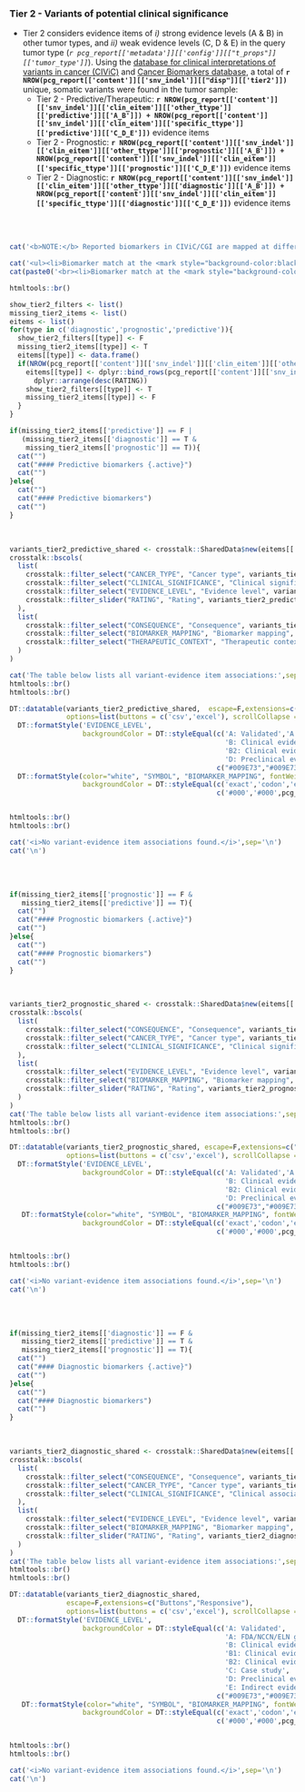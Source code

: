 
### Tier 2 - Variants of potential clinical significance {.tabset}

- Tier 2 considers evidence items of _i)_ strong evidence levels (A & B) in other tumor types, and _ii)_ weak evidence levels (C, D & E) in the query tumor type (_`r pcg_report[['metadata']][['config']][["t_props"]][['tumor_type']]`_). Using the [database for clinical interpretations of variants in cancer (CIViC) ](https://civic.genome.wustl.edu/#/home) and [Cancer Biomarkers database](https://www.cancergenomeinterpreter.org/biomarkers), a total of __`r NROW(pcg_report[['content']][['snv_indel']][["disp"]][['tier2']])`__ unique, somatic variants were found in the tumor sample:
    * Tier 2 - Predictive/Therapeutic: __`r NROW(pcg_report[['content']][['snv_indel']][['clin_eitem']][['other_ttype']][['predictive']][['A_B']]) + NROW(pcg_report[['content']][['snv_indel']][['clin_eitem']][['specific_ttype']][['predictive']][['C_D_E']])`__ evidence items
    * Tier 2 - Prognostic: __`r NROW(pcg_report[['content']][['snv_indel']][['clin_eitem']][['other_ttype']][['prognostic']][['A_B']]) + NROW(pcg_report[['content']][['snv_indel']][['clin_eitem']][['specific_ttype']][['prognostic']][['C_D_E']])`__ evidence items
    * Tier 2 - Diagnostic: __`r NROW(pcg_report[['content']][['snv_indel']][['clin_eitem']][['other_ttype']][['diagnostic']][['A_B']]) + NROW(pcg_report[['content']][['snv_indel']][['clin_eitem']][['specific_ttype']][['diagnostic']][['C_D_E']])`__ evidence items

<br><br>


```r

cat('<b>NOTE:</b> Reported biomarkers in CIViC/CGI are mapped at different resolutions (i.e. filter <b>Biomarker mapping</b>). The accuracy of a match between variants in the tumor sample and the reported biomarkers will vary accordingly (highlighted by gene symbols with different color backgrounds):\n\n')

cat('<ul><li>Biomarker match at the <mark style="background-color:black; font-weight:bold; color:white">exact variant/codon level</mark></li>')
cat(paste0('<br><li>Biomarker match at the <mark style="background-color:', pcg_report[['metadata']][['color_palette']][['warning']][['values']][1],'; color:white; font-weight:bold">exon/gene level</mark></li></ul>\n'))

htmltools::br()
```


```r

show_tier2_filters <- list()
missing_tier2_items <- list()
eitems <- list()
for(type in c('diagnostic','prognostic','predictive')){
  show_tier2_filters[[type]] <- F
  missing_tier2_items[[type]] <- T
  eitems[[type]] <- data.frame()
  if(NROW(pcg_report[['content']][['snv_indel']][['clin_eitem']][['other_ttype']][[type]][['A_B']]) > 0 | NROW(pcg_report[['content']][['snv_indel']][['clin_eitem']][['specific_ttype']][[type]][['C_D_E']]) > 0){
    eitems[[type]] <- dplyr::bind_rows(pcg_report[['content']][['snv_indel']][['clin_eitem']][['other_ttype']][[type]][['A_B']], pcg_report[['content']][['snv_indel']][['clin_eitem']][['specific_ttype']][[type]][['C_D_E']]) %>%
      dplyr::arrange(desc(RATING))
    show_tier2_filters[[type]] <- T
    missing_tier2_items[[type]] <- F
  }
}

```


```r
if(missing_tier2_items[['predictive']] == F | 
   (missing_tier2_items[['diagnostic']] == T & 
    missing_tier2_items[['prognostic']] == T)){
  cat("")
  cat("#### Predictive biomarkers {.active}")
  cat("")
}else{
  cat("")
  cat("#### Predictive biomarkers")
  cat("")
}
```

<br>

```r

variants_tier2_predictive_shared <- crosstalk::SharedData$new(eitems[['predictive']])
crosstalk::bscols(
  list(
    crosstalk::filter_select("CANCER_TYPE", "Cancer type", variants_tier2_predictive_shared, ~CANCER_TYPE),
    crosstalk::filter_select("CLINICAL_SIGNIFICANCE", "Clinical significance", variants_tier2_predictive_shared, ~CLINICAL_SIGNIFICANCE),
    crosstalk::filter_select("EVIDENCE_LEVEL", "Evidence level", variants_tier2_predictive_shared, ~EVIDENCE_LEVEL),
    crosstalk::filter_slider("RATING", "Rating", variants_tier2_predictive_shared, ~RATING, min = 0, max = 5, step = 1, ticks = T)
  ),
  list(
    crosstalk::filter_select("CONSEQUENCE", "Consequence", variants_tier2_predictive_shared, ~CONSEQUENCE),
    crosstalk::filter_select("BIOMARKER_MAPPING", "Biomarker mapping", variants_tier2_predictive_shared, ~BIOMARKER_MAPPING),
    crosstalk::filter_select("THERAPEUTIC_CONTEXT", "Therapeutic context", variants_tier2_predictive_shared, ~THERAPEUTIC_CONTEXT)
  )
)

cat('The table below lists all variant-evidence item associations:',sep='\n')
htmltools::br()
htmltools::br()

DT::datatable(variants_tier2_predictive_shared,  escape=F,extensions=c("Buttons","Responsive"), 
              options=list(buttons = c('csv','excel'), scrollCollapse = T, dom = 'Bfrtip')) %>%
  DT::formatStyle('EVIDENCE_LEVEL', 
                  backgroundColor = DT::styleEqual(c('A: Validated','A: FDA/NCCN/ELN guidelines',
                                                     'B: Clinical evidence','B1: Clinical evidence: late trials',
                                                     'B2: Clinical evidence: early trials','C: Case study',
                                                     'D: Preclinical evidence','E: Indirect evidence'), 
                                                   c("#009E73","#009E73","#56B4E9", "#56B4E9","#56B4E9","#0072B2","#E69F00", "#F0E442"))) %>%
  DT::formatStyle(color="white", "SYMBOL", "BIOMARKER_MAPPING", fontWeight = 'bold', `text-align` = 'center',
                  backgroundColor = DT::styleEqual(c('exact','codon','exon','gene'), 
                                                   c('#000','#000',pcg_report[['metadata']][['color_palette']][['warning']][['values']][1], pcg_report[['metadata']][['color_palette']][['warning']][['values']][1])))


htmltools::br()
htmltools::br()

```

```r
cat('<i>No variant-evidence item associations found.</i>',sep='\n')
cat('\n')
```

<br><br>


```r
if(missing_tier2_items[['prognostic']] == F & 
   missing_tier2_items[['predictive']] == T){
  cat("")
  cat("#### Prognostic biomarkers {.active}")
  cat("")
}else{
  cat("")
  cat("#### Prognostic biomarkers")
  cat("")
}
```

<br>

```r

variants_tier2_prognostic_shared <- crosstalk::SharedData$new(eitems[['prognostic']])
crosstalk::bscols(
  list(
    crosstalk::filter_select("CONSEQUENCE", "Consequence", variants_tier2_prognostic_shared, ~CONSEQUENCE),
    crosstalk::filter_select("CANCER_TYPE", "Cancer type", variants_tier2_prognostic_shared, ~CANCER_TYPE),
    crosstalk::filter_select("CLINICAL_SIGNIFICANCE", "Clinical significance", variants_tier2_prognostic_shared, ~CLINICAL_SIGNIFICANCE)
  ),
  list(
    crosstalk::filter_select("EVIDENCE_LEVEL", "Evidence level", variants_tier2_prognostic_shared, ~EVIDENCE_LEVEL),
    crosstalk::filter_select("BIOMARKER_MAPPING", "Biomarker mapping", variants_tier2_prognostic_shared, ~BIOMARKER_MAPPING),
    crosstalk::filter_slider("RATING", "Rating", variants_tier2_prognostic_shared, ~RATING, min = 0, max = 5, step = 1, ticks = T)
  )
)
cat('The table below lists all variant-evidence item associations:',sep='\n')
htmltools::br()
htmltools::br()

DT::datatable(variants_tier2_prognostic_shared, escape=F,extensions=c("Buttons","Responsive"), 
              options=list(buttons = c('csv','excel'), scrollCollapse = T, dom = 'Bfrtip')) %>%
  DT::formatStyle('EVIDENCE_LEVEL', 
                  backgroundColor = DT::styleEqual(c('A: Validated','A: FDA/NCCN/ELN guidelines',
                                                     'B: Clinical evidence','B1: Clinical evidence: late trials',
                                                     'B2: Clinical evidence: early trials','C: Case study',
                                                     'D: Preclinical evidence','E: Indirect evidence'), 
                                                   c("#009E73","#009E73","#56B4E9", "#56B4E9","#56B4E9","#0072B2","#E69F00", "#F0E442"))) %>%
   DT::formatStyle(color="white", "SYMBOL", "BIOMARKER_MAPPING", fontWeight = 'bold', `text-align` = 'center',
                  backgroundColor = DT::styleEqual(c('exact','codon','exon','gene'), 
                                                   c('#000','#000',pcg_report[['metadata']][['color_palette']][['warning']][['values']][1], pcg_report[['metadata']][['color_palette']][['warning']][['values']][1])))


htmltools::br()
htmltools::br()

```

```r
cat('<i>No variant-evidence item associations found.</i>',sep='\n')
cat('\n')
```

<br><br>


```r
if(missing_tier2_items[['diagnostic']] == F & 
   missing_tier2_items[['predictive']] == T & 
   missing_tier2_items[['prognostic']] == T){
  cat("")
  cat("#### Diagnostic biomarkers {.active}")
  cat("")
}else{
  cat("")
  cat("#### Diagnostic biomarkers")
  cat("")
}
```

<br>

```r

variants_tier2_diagnostic_shared <- crosstalk::SharedData$new(eitems[['diagnostic']])
crosstalk::bscols(
  list(
    crosstalk::filter_select("CONSEQUENCE", "Consequence", variants_tier2_diagnostic_shared, ~CONSEQUENCE),
    crosstalk::filter_select("CANCER_TYPE", "Cancer type", variants_tier2_diagnostic_shared, ~CANCER_TYPE),
    crosstalk::filter_select("CLINICAL_SIGNIFICANCE", "Clinical association", variants_tier2_diagnostic_shared, ~CLINICAL_SIGNIFICANCE)
  ),
  list(
    crosstalk::filter_select("EVIDENCE_LEVEL", "Evidence level", variants_tier2_diagnostic_shared, ~EVIDENCE_LEVEL),
    crosstalk::filter_select("BIOMARKER_MAPPING", "Biomarker mapping", variants_tier2_diagnostic_shared, ~BIOMARKER_MAPPING),
    crosstalk::filter_slider("RATING", "Rating", variants_tier2_diagnostic_shared, ~RATING, min = 0, max = 5, step = 1, ticks = T)
  )
)
cat('The table below lists all variant-evidence item associations:',sep='\n')
htmltools::br()
htmltools::br()

DT::datatable(variants_tier2_diagnostic_shared, 
              escape=F,extensions=c("Buttons","Responsive"), 
              options=list(buttons = c('csv','excel'), scrollCollapse = T, dom = 'Bfrtip')) %>%
  DT::formatStyle('EVIDENCE_LEVEL', 
                  backgroundColor = DT::styleEqual(c('A: Validated',
                                                     'A: FDA/NCCN/ELN guidelines',
                                                     'B: Clinical evidence',
                                                     'B1: Clinical evidence: late trials',
                                                     'B2: Clinical evidence: early trials',
                                                     'C: Case study',
                                                     'D: Preclinical evidence',
                                                     'E: Indirect evidence'), 
                                                   c("#009E73","#009E73","#56B4E9", "#56B4E9","#56B4E9","#0072B2","#E69F00", "#F0E442"))) %>%
   DT::formatStyle(color="white", "SYMBOL", "BIOMARKER_MAPPING", fontWeight = 'bold', `text-align` = 'center',
                  backgroundColor = DT::styleEqual(c('exact','codon','exon','gene'), 
                                                   c('#000','#000',pcg_report[['metadata']][['color_palette']][['warning']][['values']][1], pcg_report[['metadata']][['color_palette']][['warning']][['values']][1])))


htmltools::br()
htmltools::br()

```

```r
cat('<i>No variant-evidence item associations found.</i>',sep='\n')
cat('\n')
```

<br><br>


